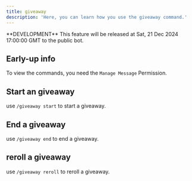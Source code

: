 ```yaml
---
title: giveaway
description: 'Here, you can learn how you use the giveaway command.'
---
```


<info>
  **DEVELOPMENT** This feature will be released at Sat, 21 Dec 2024 17:00:00 GMT to the public bot.
</info>

## Early-up info

To view the commands, you need the `Manage Message` Permission.

## Start an giveaway

use `/giveaway start` to start a giveaway.

## End a giveaway

use `/giveaway end` to end a giveaway.

## reroll a giveaway

use `/giveaway reroll` to reroll a giveaway.